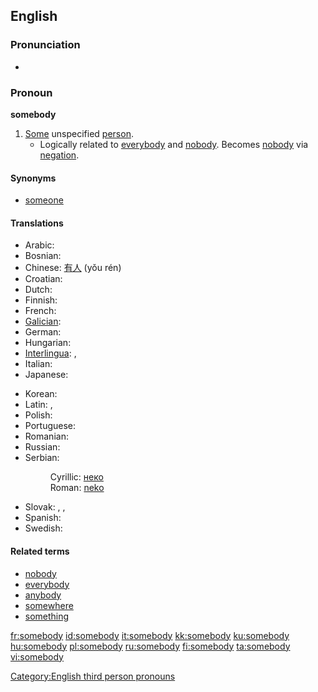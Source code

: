 ==English==

===Pronunciation===
* {{audio|en-us-somebody.ogg|Audio (US)}}

===Pronoun===
'''somebody'''

# [[some|Some]] unspecified [[person]].
#* Logically related to [[everybody]] and [[nobody]].  Becomes [[nobody]] via [[negation]].

====Synonyms====
* [[someone]]

====Translations====
{{trans-top|some unspecified person}}
* Arabic: {{t|ar|احد|tr=’áħad|sc=Arab}}
* Bosnian: {{t|bs|neko}}
* Chinese: [[有人]] (yǒu rén)
* Croatian: {{t|hr|netko}}
* Dutch: {{t|nl|iemand}}
* Finnish: {{t|fi|joku}}
* French: {{t|fr|quelqu'un}}
* [[Galician]]: {{t|gl|alguén}}
* German: {{t|de|jemand}}
* Hungarian: {{t|hu|valaki}}
* [[Interlingua]]: {{t|ia|alicuno}}, {{t|ia|alcuno}}
* Italian: {{t|it|qualcuno}}
* Japanese: {{t|ja|誰か|tr=dareka}}
{{trans-mid}}
* Korean: {{t|ko|누군가|tr=nugunga}}
* Latin: {{t|la|aliquis|m|f}}, {{t|la|aliquid|n}}
* Polish: {{t|pl|ktoś}}
* Portuguese: {{t|pt|alguém}}
* Romanian: {{t|ro|cineva}}
* Russian: {{t|ru|кто-то|tr=kto-to}}
* Serbian:
*: Cyrillic: [[неко#Serbian|неко]]
*: Roman: [[neko#Serbian|neko]]
* Slovak: {{t|sk|niekto}}, {{t|sk|dakto}}, {{t|sk|voľakto}}
* Spanish: {{t|es|alguien}}
* Swedish: {{t|sv|någon}}
{{trans-bottom}}

====Related terms====
* [[nobody]]
* [[everybody]]
* [[anybody]]
* [[somewhere]]
* [[something]]

[[Category:English third person pronouns]]

[[fr:somebody]]
[[id:somebody]]
[[it:somebody]]
[[kk:somebody]]
[[ku:somebody]]
[[hu:somebody]]
[[pl:somebody]]
[[ru:somebody]]
[[fi:somebody]]
[[ta:somebody]]
[[vi:somebody]]